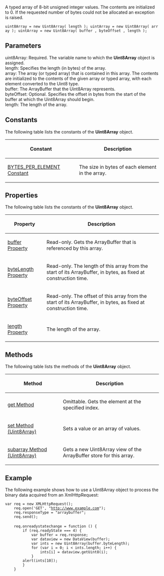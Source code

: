 A typed array of 8-bit unsigned integer values. The contents are initialized to 0. If the requested number of bytes could not be allocated an exception is raised.

 uint8Array = new Uint8Array( length ); uintArray = new Uint8Array( array ); uintArray = new Uint8Array( buffer , byteOffset , length );

==Parameters==
; uint8Array: Required. The variable name to which the '''Uint8Array''' object is assigned.
; length: Specifies the length (in bytes) of the array.
; array: The array (or typed array) that is contained in this array. The contents are initialized to the contents of the given array or typed array, with each element converted to the Uint8 type.
; buffer: The ArrayBuffer that the Uint8Array represents.
; byteOffset: Optional. Specifies the offset in bytes from the start of the buffer at which the Uint8Array should begin.
; length: The length of the array.

==Constants==
The following table lists the constants of the '''Uint8Array''' object.

{| class='wikitable'
|-
! Constant
! Description
|-
| [[javascript/Uint8Array/BYTES PER ELEMENT|BYTES_PER_ELEMENT Constant]]
| The size in bytes of each element in the array.
|}

==Properties==
The following table lists the constants of the '''Uint8Array''' object.

{| class='wikitable'
|-
! Property
! Description
|-
| [[javascript/Uint8Array/buffer|buffer Property]]
| Read-only. Gets the ArrayBuffer that is referenced by this array.
|-
| [[javascript/Uint8Array/byteLength|byteLength Property]]
| Read-only. The length of this array from the start of its ArrayBuffer, in bytes, as fixed at construction time.
|-
| [[javascript/Uint8Array/byteOffset|byteOffset Property]]
| Read-only. The offset of this array from the start of its ArrayBuffer, in bytes, as fixed at construction time.
|-
| [[javascript/Uint8Array/length|length Property]]
| The length of the array.
|}

==Methods==
The following table lists the methods of the '''Uint8Array''' object.

{| class='wikitable'
|-
! Method
! Description
|-
| [[javascript/Uint8Array/get|get Method]]
| Omittable. Gets the element at the specified index.
|-
| [[javascript/Uint8Array/set|set Method (Uint8Array)]]
| Sets a value or an array of values.
|-
| [[javascript/Uint8Array/subarray|subarray Method (Uint8Array)]]
| Gets a new Uint8Array view of the ArrayBuffer store for this array.
|}

==Example==
The following example shows how to use a Uint8Array object to process the binary data acquired from an XmlHttpRequest:

 var req = new XMLHttpRequest();
     req.open('GET', "http://www.example.com");
     req.responseType = "arraybuffer";
     req.send();
 
     req.onreadystatechange = function () {
         if (req.readyState === 4) {
             var buffer = req.response;
             var dataview = new DataView(buffer);
             var ints = new Uint8Array(buffer.byteLength);
             for (var i = 0; i &lt; ints.length; i++) {
                 ints[i] = dataview.getUint8(i);
             }
         alert(ints[10]);
         }
     }

